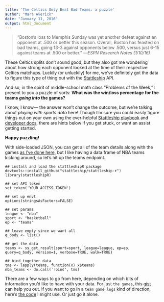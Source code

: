 ```yaml
---
title: 'The Celtics Only Beat Bad Teams: a puzzle'
author: "Mara Averick"
date: "January 11, 2016"
output: html_document
---
```

> “Boston's loss to Memphis Sunday was yet another defeat against an opponent at .500 or better this season. Overall, Boston has feasted on bad teams, going 13-3 against opponents below .500, versus just 6-15 against teams at .500 or better.” —_ESPN Research Notes (1/10/16)_

These Celtics splits don't sound good, but they also got me wondering about how strong each opponent looked at the time of their respective Celtics matchups. Luckily (or unluckily) for me, we've definitely got the data to figure this type of thing out with the [Stattleship](https://stattleship.com/) API. 

And so, in the spirit of middle-school math class “Problems of the Week,” I present to you a puzzle of sorts: **What was the win/loss percentage for the teams _going into_ the games?**

I know, I know— the answer won't change the outcome, but we're talking about _playing with sports data_ here! Though I'm sure you could easily figure things out on your own using the ever-helpful [Stattleship playbook](http://playbook.stattleship.com/) and [developer docs](http://developers.stattleship.com/), there are hints below if you get stuck, or want an assist getting started. 

**Happy puzzling!**

With side-loaded JSON, you can get all of the team details along with the games [as I've done here](https://gist.github.com/batpigandme/d06f279369546dbfe462), but I like having a data frame of NBA teams kicking around, so let's hit up the teams endpoint.

```
## install and load the stattleshipR package
devtools::install_github("stattleship/stattleship-r")  
library(stattleshipR)

## set API token
set_token('YOUR_ACCESS_TOKEN')

## set up envt
options(stringsAsFactors=FALSE)

## set params
league <- "nba"
sport <- "basketball"
ep <- "teams"

## leave empty since we want all
q_body <- list()

## get the data
teams <- ss_get_result(sport=sport, league=league, ep=ep, query=q_body, version=1, verbose=TRUE, walk=TRUE)

## bind together data
tms <- lapply(teams, function(x) x$teams)
nba_teams <- do.call('rbind', tms)
```

There are a few ways to go from here, depending on which bits of information you'd like to have with your data. For just `the games`, this [gist](https://gist.github.com/batpigandme/ecc27e1176a91c2f5f71) can help you out. If you want to go in a `team game logs` kind of direction, here's [the code](https://gist.github.com/batpigandme/d06f279369546dbfe462) I might use. Or just go it alone.
